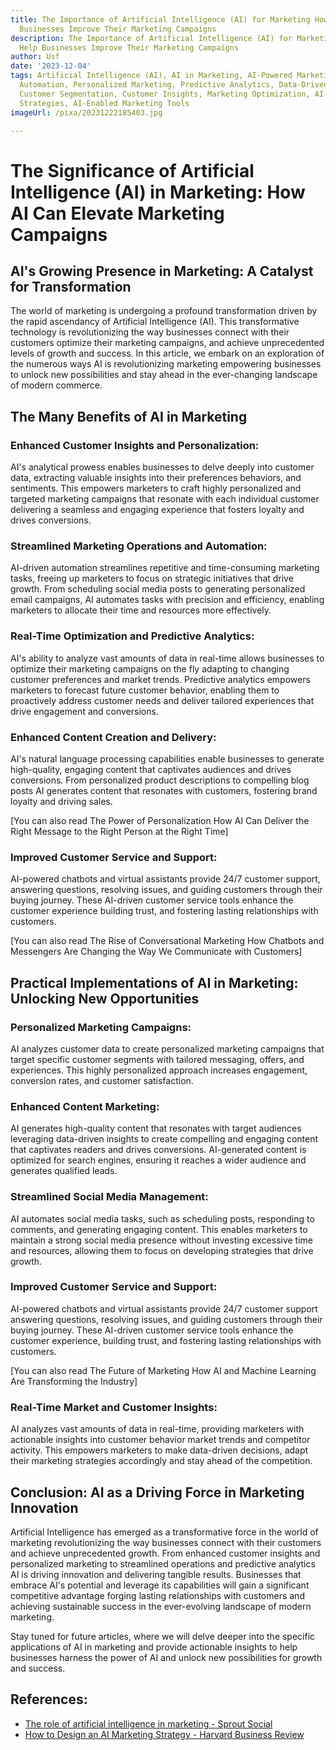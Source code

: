 ```yaml
---
title: The Importance of Artificial Intelligence (AI) for Marketing How AI Can Help
  Businesses Improve Their Marketing Campaigns
description: The Importance of Artificial Intelligence (AI) for Marketing How AI Can
  Help Businesses Improve Their Marketing Campaigns
author: Usf
date: '2023-12-04'
tags: Artificial Intelligence (AI), AI in Marketing, AI-Powered Marketing, Marketing
  Automation, Personalized Marketing, Predictive Analytics, Data-Driven Marketing,
  Customer Segmentation, Customer Insights, Marketing Optimization, AI-Driven Marketing
  Strategies, AI-Enabled Marketing Tools
imageUrl: /pixa/20231222185403.jpg

---
```

# The Significance of Artificial Intelligence (AI) in Marketing: How  AI Can Elevate Marketing Campaigns

## AI's Growing Presence  in Marketing: A Catalyst for Transformation

The world of marketing is undergoing a profound transformation driven by the rapid ascendancy of Artificial Intelligence (AI). This transformative technology is revolutionizing the way businesses connect with their  customers  optimize their marketing campaigns, and achieve  unprecedented levels  of growth  and success. In this article, we embark on  an  exploration of the numerous ways  AI  is  revolutionizing marketing empowering businesses to unlock new possibilities and stay ahead in  the ever-changing landscape of modern commerce.

## The Many Benefits of AI in Marketing

###  Enhanced Customer  Insights and Personalization:

AI's analytical prowess enables  businesses to delve deeply into customer data,  extracting valuable insights into their preferences behaviors, and sentiments. This empowers marketers to craft highly personalized and targeted marketing campaigns that resonate with each individual customer delivering a seamless and engaging experience that  fosters loyalty and drives conversions.

### Streamlined Marketing Operations and  Automation:

AI-driven automation streamlines repetitive  and time-consuming  marketing tasks,  freeing up marketers to focus on strategic initiatives that drive growth. From scheduling social media posts to  generating personalized email campaigns, AI automates tasks with precision and efficiency, enabling marketers to  allocate their time and resources more effectively.

### Real-Time Optimization and Predictive Analytics:

AI's ability to analyze vast amounts of data in real-time allows businesses to optimize  their marketing campaigns on the fly adapting  to changing customer preferences and market  trends. Predictive analytics empowers marketers  to forecast future customer behavior, enabling them to proactively address customer needs and deliver tailored experiences that drive engagement and conversions.

### Enhanced Content Creation and  Delivery:

AI's  natural language processing capabilities enable businesses to generate high-quality, engaging content that captivates audiences and drives conversions. From personalized product  descriptions to compelling blog  posts  AI generates content  that resonates with customers, fostering brand loyalty and driving sales.

[You can also read The Power of Personalization How AI Can Deliver the Right Message to the Right Person at  the Right  Time]


### Improved Customer Service and Support:

AI-powered chatbots and virtual  assistants  provide 24/7 customer support, answering questions, resolving issues, and guiding customers  through their buying journey. These AI-driven customer service tools enhance the customer experience building trust, and fostering lasting relationships with customers.

[You can also read The Rise of Conversational Marketing How Chatbots and Messengers Are Changing the Way We Communicate  with Customers]


## Practical Implementations of AI in Marketing: Unlocking New Opportunities

### Personalized Marketing Campaigns:

AI analyzes customer data to create personalized marketing campaigns that  target specific  customer segments with tailored messaging, offers, and experiences. This highly personalized approach increases engagement, conversion rates, and customer satisfaction.

### Enhanced Content  Marketing:

AI generates high-quality content that resonates with target audiences leveraging data-driven insights to create compelling and engaging content that captivates readers and drives conversions. AI-generated content is optimized for search engines, ensuring it reaches a wider audience  and generates qualified leads.

### Streamlined Social Media Management:

AI  automates social media tasks, such as scheduling posts, responding to comments, and  generating engaging content. This enables marketers to maintain a strong social media presence  without investing excessive time and resources, allowing them to focus on  developing strategies that drive growth.

### Improved Customer Service and Support:

AI-powered chatbots and virtual assistants provide 24/7 customer support answering questions, resolving issues, and guiding customers through their buying journey. These  AI-driven customer service  tools enhance the customer  experience,  building trust, and fostering lasting relationships with  customers.

[You  can also read The Future of Marketing How AI and Machine Learning Are Transforming the Industry]


### Real-Time Market  and Customer Insights:

AI analyzes  vast amounts of data in real-time, providing marketers  with actionable insights into customer behavior market trends and competitor activity.  This  empowers marketers to make data-driven decisions, adapt  their marketing strategies accordingly and stay  ahead of the competition.

## Conclusion: AI as a Driving Force in Marketing Innovation

Artificial Intelligence has emerged as a transformative force in the world of marketing revolutionizing the way businesses connect with their customers and achieve unprecedented growth. From enhanced customer  insights  and personalized  marketing to streamlined operations and predictive analytics  AI is driving innovation and  delivering tangible  results. Businesses that  embrace AI's potential and leverage its capabilities will  gain  a significant competitive advantage forging lasting relationships with customers and  achieving sustainable success in the ever-evolving landscape of modern marketing.

Stay tuned  for future articles, where we will delve deeper into the specific applications of AI in marketing and  provide actionable insights to help businesses harness the power of AI and unlock new possibilities for growth and  success.

## References:
- [The role of artificial intelligence in marketing - Sprout Social](https://sproutsocial.com/insights/ai-marketing/)
- [How to Design an AI Marketing Strategy - Harvard Business Review](https://hbr.org/2021/07/how-to-design-an-ai-marketing-strategy)
